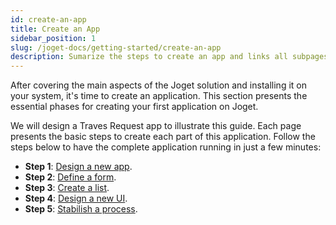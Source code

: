 ```yaml
---
id: create-an-app
title: Create an App
sidebar_position: 1
slug: /joget-docs/getting-started/create-an-app
description: Sumarize the steps to create an app and links all subpages covering each app creation step.
---
```


After covering the main aspects of the Joget solution and installing it on your system, it's time to create an application. This section presents the essential phases for creating your first application on Joget.

We will design a Traves Request app to illustrate this guide. Each page presents the basic steps to create each part of this application. Follow the steps below to have the complete application running in just a few minutes:

- **Step 1**: [Design a new app](./getting-started/create-an-app/design-new-app).
- **Step 2**: [Define a form](./getting-started/create-an-app/design-a-form).
- **Step 3**: [Create a list](./getting-started/create-an-app/design-a-list).
- **Step 4**: [Design a new UI](./getting-started/create-an-app/design-a-ui).
- **Step 5**: [Stabilish a process](./getting-started/create-an-app/design-a-process).
